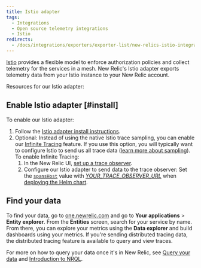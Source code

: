 ```yaml
---
title: Istio adapter
tags:
  - Integrations
  - Open source telemetry integrations
  - Istio
redirects:
  - /docs/integrations/exporters/exporter-list/new-relics-istio-integration
---
```


[Istio](https://istio.io/docs/reference/config/policy-and-telemetry/mixer-overview/) provides a flexible model to enforce authorization policies and collect telemetry for the services in a mesh. New Relic's Istio adapter exports telemetry data from your Istio instance to your New Relic account.

Resources for our Istio adapter:

## Enable Istio adapter [#install]

To enable our Istio adapter:

1. Follow the [Istio adapter install instructions](https://github.com/newrelic/newrelic-istio-adapter).
2. Optional: Instead of using the native Istio trace sampling, you can enable our [Infinite Tracing](/docs/introduction-infinite-tracing) feature. If you use this option, you will typically want to configure Istio to send us all trace data ([learn more about sampling](/docs/understand-dependencies/distributed-tracing/enable-configure/integrations-enable-distributed-tracing#integrations)). To enable Infinite Tracing:
   1. In the New Relic UI, [set up a trace observer](/docs/infinite-tracing-set-trace-observer#set-up).
   2. Configure our Istio adapter to send data to the trace observer: Set the [`spansHost`](https://github.com/newrelic/newrelic-istio-adapter/blob/master/helm-charts/values.yaml#L40-L41) value with [<var>YOUR_TRACE_OBSERVER_URL</var>](https://docs.newrelic.com/docs/infinite-tracing-set-trace-observer#ui-endpoints) when [deploying the Helm chart](https://github.com/newrelic/newrelic-istio-adapter/tree/master#deploy-helm-template).

## Find your data

To find your data, go to [one.newrelic.com](https://one.newrelic.com/ "Link opens in a new window.") and go to **Your applications** > **Entity explorer**. From the **Entities** screen, search for your service by name. From there, you can explore your metrics using the **Data explorer** and build dashboards using your metrics. If you're sending distributed tracing data, the distributed tracing feature is available to query and view traces.

For more on how to query your data once it's in New Relic, see [Query your data](/docs/using-new-relic/data/understand-data/query-new-relic-data) and [Introduction to NRQL](/docs/query-data/nrql-new-relic-query-language/getting-started/introduction-nrql).
